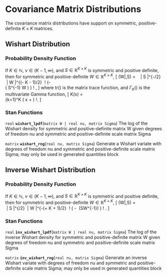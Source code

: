 # Covariance Matrix Distributions

The covariance matrix distributions have support on symmetric,
positive-definite $K \times K$ matrices.

## Wishart Distribution

### Probability Density Function

If $K \in \mathbb{N}$, $\nu \in (K-1,\infty)$, and $S \in
\mathbb{R}^{K \times K}$ is symmetric and positive definite, then for
symmetric and positive-definite $W \in \mathbb{R}^{K \times K}$, \[
\text{Wishart}(W|\nu,S) = \frac{1}{2^{\nu K / 2}} \ \frac{1}{\Gamma_K
\! \left( \frac{\nu}{2} \right)} \ \left| S \right|^{-\nu/2} \ \left|
W \right|^{(\nu - K - 1)/2} \ \exp \! \left(- \frac{1}{2} \
\text{tr}\left( S^{-1} W \right) \right) \! , \] where $\text{tr}()$
is the matrix trace function, and $\Gamma_K()$ is the multivariate
Gamma function, \[ \Gamma_K(x) = \frac{1}{\pi^{K(K-1)/4}} \
\prod_{k=1}^K \Gamma \left( x + \frac{1 - k}{2} \right) \!. \]

### Stan Functions

<!-- wishart -->
<!-- real; wishart_lpdf; (matrix W | real nu, matrix Sigma); -->

`real` **`wishart_lpdf`**(`matrix W | real nu, matrix Sigma`)
The log of the Wishart density for symmetric and positive-definite
matrix W given degrees of freedom nu and symmetric and
positive-definite scale matrix Sigma

<!-- wishart -->
<!-- matrix; wishart_rng; (real nu, matrix Sigma); -->

`matrix` **`wishart_rng`**(`real nu, matrix Sigma`)
Generate a Wishart variate with degrees of freedom nu and symmetric
and positive-definite scale matrix Sigma; may only be used in
generated quantities block

## Inverse Wishart Distribution

### Probability Density Function

If $K \in \mathbb{N}$, $\nu \in (K-1,\infty)$, and $S \in
\mathbb{R}^{K \times   K}$ is symmetric and positive definite, then
for symmetric and positive-definite $W \in \mathbb{R}^{K \times K}$,
\[ \text{InvWishart}(W|\nu,S) = \frac{1}{2^{\nu K / 2}} \
\frac{1}{\Gamma_K \! \left( \frac{\nu}{2} \right)} \ \left| S
\right|^{\nu/2} \ \left| W \right|^{-(\nu + K + 1)/2} \ \exp \! \left(
- \frac{1}{2} \ \text{tr}(SW^{-1}) \right) \! . \]

### Stan Functions

<!-- inv_wishart -->
<!-- real; inv_wishart_lpdf; (matrix W | real nu, matrix Sigma); -->

`real` **`inv_wishart_lpdf`**(`matrix W | real nu, matrix Sigma`)
The log of the inverse Wishart density for symmetric and
positive-definite matrix W given degrees of freedom nu and symmetric
and positive-definite scale matrix Sigma

<!-- inv_wishart -->
<!-- matrix; inv_wishart_rng; (real nu, matrix Sigma); -->

`matrix` **`inv_wishart_rng`**(`real nu, matrix Sigma`)
Generate an inverse Wishart variate with degrees of freedom nu and
symmetric and positive-definite scale matrix Sigma; may only be used
in generated quantities block

